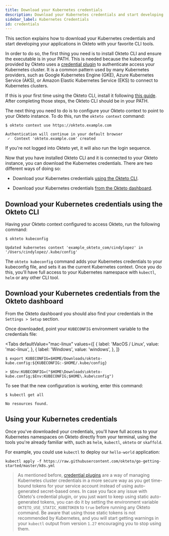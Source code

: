 ```yaml
---
title: Download your Kubernetes credentials
description: Download your Kubernetes credentials and start developing your applications in Okteto
sidebar_label: Kubernetes Credentials
id: credentials
---
```



This section explains how to download your Kubernetes credentials and start developing your applications in Okteto  with your favorite CLI tools.

In order to do so, the first thing you need is to install Okteto CLI and ensure the executable is in your PATH. This is needed because the kubeconfig provided by Okteto uses a [credential plugin](https://kubernetes.io/docs/reference/access-authn-authz/authentication/#client-go-credential-plugins) to authenticate access your Kubernetes cluster. It is a common pattern used by many Kubernetes providers, such as Google Kubernetes Engine (GKE), Azure Kubernetes Service (AKS), or Amazon Elastic Kubernetes Service (EKS) to connect to Kubernetes clusters.

If this is your first time using the Okteto CLI, install it following [this guide](cloud/okteto-cli.mdx). After completing those steps, the Okteto CLI should be in your PATH.

The next thing you need to do is to configure your Okteto context to point to your Okteto instance. To do this, run the `okteto context` command:

```console
$ okteto context use https://okteto.example.com
```

```console
Authentication will continue in your default browser
 ✓  Context 'okteto.example.com' created
```

If you're not logged into Okteto yet, it will also run the login sequence.

Now that you have installed Okteto CLI and it is connected to your Okteto instance, you can download the Kubernetes credentials. There are two different ways of doing so:

- Download your Kubernetes credentials [using the Okteto CLI](#download-your-kubernetes-credentials-using-the-okteto-cli).

- Download your Kubernetes credentials [from the Okteto dashboard](#download-your-kubernetes-credentials-from-the-okteto-cloud-ui).

## Download your Kubernetes credentials using the Okteto CLI

Having your Okteto context configured to access Okteto, run the following command:

```console
$ okteto kubeconfig
```

```console
Updated kubernetes context 'example_okteto_com/cindylopez' in '/Users/cindylopez/.kube/config'
```

The `okteto kubeconfig` command adds your Kubernetes credentials to your kubeconfig file, and sets it as the current Kubernetes context.
Once you do this, you'll have full access to your Kubernetes namespace with `kubectl`, `helm` or any other CLI tool.

## Download your Kubernetes credentials from the Okteto dashboard

From the Okteto dashboard you should also find your credentials in the `Settings > Setup` section.

Once downloaded, point your `KUBECONFIG` environment variable to the credentials file:

<Tabs
  defaultValue="mac-linux"
  values={[
    { label: 'MacOS / Linux', value: 'mac-linux', },
    { label: 'Windows', value: 'windows', },
  ]}
>
<TabItem value="mac-linux">

```console
$ export KUBECONFIG=$HOME/Downloads/okteto-kube.config:${KUBECONFIG:-$HOME/.kube/config}
```

</TabItem>

<TabItem value="windows">

```console
> $Env:KUBECONFIG=("$HOME\Downloads\okteto-kube.config;$Env:KUBECONFIG;$HOME\.kube\config")
```

</TabItem>

</Tabs>

To see that the new configuration is working, enter this command:

```console
$ kubectl get all
```
```console
No resources found.
```

## Using your Kubernetes credentials

Once you've downloaded your credentials, you'll have full access to your Kubernetes namespaces on Okteto directly from your terminal, using the tools you're already familiar with, such as `helm`, `kubectl`, `okteto` or `skaffold`.

For example, you could use `kubectl` to deploy our `hello-world` application:

```terminal
kubectl apply -f https://raw.githubusercontent.com/okteto/go-getting-started/master/k8s.yml
```

> As mentioned before, [credential plugins](https://kubernetes.io/docs/reference/access-authn-authz/authentication/#client-go-credential-plugins) are a way of managing Kubernetes cluster credentials in a more secure way as you get time-bound tokens for your service account instead of using auto-generated secret-based ones. In case you face any issue with Okteto's credential plugin, or you just want to keep using static auto-generated tokens, you can do it by setting the environment variable `OKTETO_USE_STATIC_KUBETOKEN` to `true` before running any Okteto command. Be aware that using those static tokens is not recommended by Kubernetes, and you will start getting warnings in your `kubectl` output from version `1.27` encouraging you to stop using them.